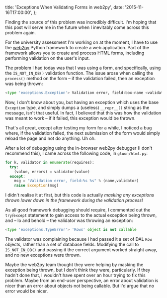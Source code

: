   title: 'Exceptions When Validating Forms in web2py',
  date: '2015-11-16T17:00:00',
};

Finding the source of this problem was incredibly difficult. I'm hoping that
this post will serve me in the future when I inevitably come across this problem
again.

For the university assessment I'm working on at the moment, I have to use the
[web2py](http://web2py.com/) Python framework to create a web application. Part
of the framework allows you to create and process HTML forms, including
performing validation on the user's input.

The problem I had today was that I was using a form, and specifically, using the
`IS_NOT_IN_DB()` validation function. The issue arose when calling the
`process()` method on the form – if the validation failed, then an exception was
being thrown:

```python
<type 'exceptions.Exception'> Validation error, field:box-name <validators.IS_NOT_IN_DB object at 0x1125e4990>
```

Now, I don't know about you, but having an exception which uses the base
`Exception` type, and simply dumps a (useless) `__repr__()` string as the
message, isn't that useful. In fact, I believed that this was how the validation
was meant to work – if it failed, this exception would be thrown.

That's all great, except after testing my form for a while, I noticed a bug
where, if the validation failed, the next submission of the form would simply
reload the page and not do anything. Uh oh.

After a lot of debugging using the in-browser web2py debugger (I don't recommend
this), I came across the following code, in `gluon/html.py`:

```python
for k, validator in enumerate(requires):
  try:
    (value, errors) = validator(value)
  except:
    msg = "Validation error, field:%s %s" % (name,validator)
    raise Exception(msg)
```

I didn't realise it at first, but this code is actually _masking any exceptions
thrown lower down in the framework during the validation process_!

As all good framework debugging should require, I commented out the
`try`/`except` statement to gain access to the actual exception being thrown,
and – lo and behold – the validator was throwing an exception:

```python
<type 'exceptions.TypeError'> 'Rows' object is not callable
```

The validator was complaining because I had passed it a set of DAL `Row`
objects, rather than a set of database fields. Modifying the call to
`IS_NOT_IN_DB()` and passing it the correct argument worked straight away, and
no new exceptions were thrown.

Maybe the web2py team thought they were helping by masking the exception being
thrown, but I don't think they were, particularly. If they hadn't done that, I
wouldn't have spent over an hour trying to fix this problem. Maybe from an
end-user perspective, an error about validation is nicer than an error about
objects not being callable. But I'd argue that no error would be nicer.
